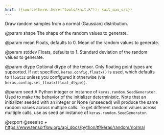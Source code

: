 ```yaml
---
knit: ({source(here::here("tools/knit.R")); knit_man_src})
---
```

Draw random samples from a normal (Gaussian) distribution.

@param shape
The shape of the random values to generate.

@param mean
Floats, defaults to 0. Mean of the random values to generate.

@param stddev
Floats, defaults to 1. Standard deviation of the random values
to generate.

@param dtype
Optional dtype of the tensor. Only floating point types are
supported. If not specified, `keras.config.floatx()` is used,
which defaults to `float32` unless you configured it otherwise (via
`keras.config.set_floatx(float_dtype)`).

@param seed
A Python integer or instance of
`keras.random.SeedGenerator`.
Used to make the behavior of the initializer
deterministic. Note that an initializer seeded with an integer
or None (unseeded) will produce the same random values
across multiple calls. To get different random values
across multiple calls, use as seed an instance
of `keras.random.SeedGenerator`.

@export
@seealso
+ <https://www.tensorflow.org/api_docs/python/tf/keras/random/normal>
